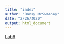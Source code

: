 ```yaml
---
title: "index"
author: "Danny McSweeney"
date: "2/26/2020"
output: html_document
---
```


[Lab6](Lab6_HumGen_2020.html)

